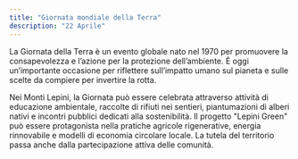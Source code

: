 ```yaml
---
title: "Giornata mondiale della Terra"
description: "22 Aprile"
---
```


La Giornata della Terra è un evento globale nato nel 1970 per promuovere la consapevolezza e l’azione per la protezione dell’ambiente. È oggi un’importante occasione per riflettere sull’impatto umano sul pianeta e sulle scelte da compiere per invertire la rotta.

Nei Monti Lepini, la Giornata può essere celebrata attraverso attività di educazione ambientale, raccolte di rifiuti nei sentieri, piantumazioni di alberi nativi e incontri pubblici dedicati alla sostenibilità. Il progetto "Lepini Green" può essere protagonista nella pratiche agricole rigenerative, energia rinnovabile e modelli di economia circolare locale. La tutela del territorio passa anche dalla partecipazione attiva delle comunità.